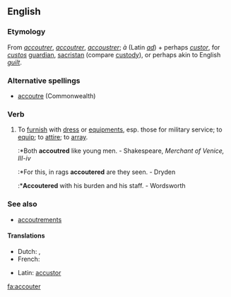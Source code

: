 ==English==

===Etymology===
From {{F.}} ''[[accoutrer]]'', {{OF.}} ''[[accoutrer]]'', ''[[accoustrer]]''; ''à'' (Latin ''[[ad]]'') + perhaps {{LL.}} ''[[custor]]'', for ''[[custos]]'' [[guardian]], [[sacristan]] (compare [[custody]]), or perhaps akin to English ''[[guilt]]''.

===Alternative spellings===
*[[accoutre]] (Commonwealth)

===Verb===
{{en-verb}}
#  {{transitive}} To [[furnish]] with [[dress]] or [[equipment]]s, esp. those for military service; to [[equip]]; to [[attire]]; to [[array]].
#:*Both '''accoutred''' like young men. - Shakespeare, ''Merchant of Venice, III-iv''
#:*For this, in rags '''accoutered''' are they seen. - Dryden
#:*'''Accoutered''' with his burden and his staff. - Wordsworth

===See also===
*[[accoutrements]]

====Translations====
{{top}}
* Dutch: {{t+|nl|voorzien}}, {{t|nl|uitdossen}}
* French: {{t+|fr|accoutrer}}
{{mid}}
* Latin: [[accustor]]
{{bottom}}

[[fa:accouter]]